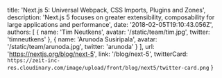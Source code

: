   title: 'Next.js 5: Universal Webpack, CSS Imports, Plugins and Zones',
  description:
    'Next.js 5 focuses on greater extensibility, composability for large applications and performance',
  date: '2018-02-05T19:10:43.056Z',
  authors: [
    {
      name: 'Tim Neutkens',
      avatar: '/static/team/tim.jpg',
      twitter: 'timneutkens'
    },
    {
      name: 'Arunoda Susiripala',
      avatar: '/static/team/arunoda.jpg',
      twitter: 'arunoda'
    }
  ],
  url: 'https://nextjs.org/blog/next-5',
  link: '/blog/next-5',
  twitterCard: `https://zeit-inc-res.cloudinary.com/image/upload/front/blog/next5/twitter-card.png`
}
